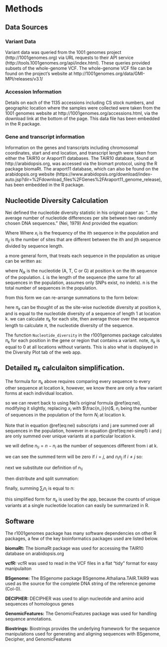 # Methods {#methods}

## Data Sources

### Variant Data
Variant data was queried from the 1001 genomes project (http://1001genomes.org) via URL requests to their API service (http://tools.1001genomes.org/api/index.html). These queries provided subsets of the whole-genome VCF. The whole-genome VCF file can be found on the project’s website at http://1001genomes.org/data/GMI-MPI/releases/v3.1/ 

### Accession Information
Details on each of the 1135 accessions including CS stock numbers, and geographic location where the samples were collected were taken from the 1001 genomes website at http://1001genomes.org/accessions.html, via the download link at the bottom of the page. This data file has been embedded in the R package.

### Gene and transcript information
Information on the genes and transcripts including chromosomal coordinates, start and end location, and transcript length were taken from either the TAIR10 or Araport11 databases. The TAIR10 database, found at http://arabidopsis.org, was accessed via the biomart protocol, using the R package biomaRt. The araport11 database, which can also be found on the arabidopsis.org website (https://www.arabidopsis.org/download/index-auto.jsp?dir=%2Fdownload_files%2FGenes%2FAraport11_genome_release), has been embedded in the R package.

 
## Nucleotide Diversity Calculation
Nei  defined the nucleotide diversity statistic in his original paper as:
“…the average number of nucleotide differences per site between two randomly chosen DNA sequences.” (Nei, 1979)
And provided the equation: 

\begin{equation}
\displaystyle \pi = \sum_{ij}x_{i}x_{j}\pi_{ij}
(\#eq:nei)
\end{equation}

Where Where $x_{i}$ is the frequency of the ith sequence in the population and $\pi_{ij}$ is the number of sites that are different between the ith and jth sequence divided by sequence length.

a more general form, that treats each sequence in the population as unique can be written as:

\begin{equation}
\displaystyle \pi = \frac{1}{L*n^2} \sum_{i=1}^n \sum_{j=1}^n \sum_{k=1}^L{\pi_{ijk}}
\qquad
\displaystyle \pi_{ijk} = \left\{\begin{array}{l}
1 \quad \textrm{if} \quad N_{ik} \neq N_{jk} \\
0 \quad \textrm{if} \quad N_{ik} = N_{jk}
\end{array}\right.
(\#eq:nei-gen)
\end{equation}

where $N_{ik}$ is the nucleotide (A, T, C or G) at position k on the ith sequence of the population.
$L$ is the length of the sequence (the same for all sequences in the population, 
assumes only SNPs exist, no indels). n is the total number of sequences in the population.

from this form we can re-arrange summations to the form below:

\begin{equation}
\displaystyle \pi = \frac{1}{L} \sum_{k=1}^L{\pi_{k}}
\qquad
\pi_{k} = \frac{1}{n^2} \sum_{i=1}^n \sum_{j=1}^n {\pi_{ijk}}
(\#eq:nei-rearrange)
\end{equation}

here $\pi_k$ can be thought of as the site-wise nucleotide diversity at position k, and is equal to 
the nucleotide diversity of a sequence of length 1 at location k. we can calculate $\pi_k$ for each
site, then average those over the sequence length to calculate $\pi$, the nucleotide diversity 
of the sequence.

The function `Nucleotide_diversity` in the r1001genomes package calculates $\pi_k$ for each position in the gene or region that contains a variant. note, $\pi_k$ is equal to 0 at all locations without variants.
This is also what is displayed in the Diversity Plot tab of the web app.

## Detailed $\pi_k$ calculaiton simplification.

The formula for $\pi_k$ above requires comparing every sequence to every other sequence at location k,
however, we know there are only a few variant forms at each individual location.

so we can revert back to using Nei's original formula \@ref(eq:nei), modifying it slightly,
replacing $x_i$ with $\frac{n_i}{n}$, $n_i$ being the number of sequences in the population of the form $N_i$ at location k.

\begin{equation}
\displaystyle \pi_k = \sum_{ij} \frac{n_i}{n}\frac{n_j}{n} \pi_{ij} = 
\frac{1}{n^2}\sum_{ij} n_i n_j \pi_{ij}\\
\pi_{ij(k)} = \left\{\begin{array}{l}
1 \quad \textrm{if} \quad i \neq j \\
0 \quad \textrm{if} \quad i = j
\end{array}\right.
(\#eq:nei-simp1)
\end{equation}

Note that in equation \@ref(eq:nei) subscripts i and j are summed over all sequences in the population, however in equation \@ref(eq:nei-simp1) i and j are only summed over unique variants at a particular location k.

we will define $n_{!i} = n - n_i$ as the number of sequences different from i at k.

we can see the summed term will be zero if $i=j$, and $n_i n_j$ if $i\neq j$ so:

\begin{equation}
\displaystyle \pi_k = \frac{1}{n^2} \sum_{i} n_i n_{!i}
(\#eq:nei-simp2)
\end{equation}

next we substitute our definition of $n_{!i}$

\begin{equation}
\displaystyle \pi_k = \frac{1}{n^2} \sum_{i} n_i (n - n_{i})
(\#eq:nei-simp3)
\end{equation}

then distribute and split summation:

\begin{equation}
\displaystyle \pi_k = \frac{1}{n^2} (n \sum_{i} n_i - \sum_{i} n_{i}^2)
(\#eq:nei-simp4)
\end{equation}

finally, summing $\displaystyle \sum_{i}n_i$ is equal to n:

\begin{equation}
\displaystyle \pi_k = \frac{1}{n^2} (n^2 - \sum_{i} n_{i}^2)
(\#eq:nei-simp5)
\end{equation}

this simplified form for $\pi_k$ is used by the app, because the counts of unique 
variants at a single nucleotide location can easily be summarized in R.

## Software 

The r1001genomes package has many software dependencies on other R packages, a few of the key bioinformatics packages used are listed below.

**biomaRt:** The biomaRt package was used for accessing the TAIR10 database on arabidopsis.org

**vcfR:** vcfR was used to read in the VCF files in a flat “tidy” format for easy manipulaiton

**BSgenome:** The BSgenome package BSgenome.Athaliana.TAIR.TAIR9 was used as the source for the complete DNA string of the reference genome (Col-0).

**DECIPHER:** DECIPHER was used to align nucleotide and amino acid sequences of homologous genes 

**GenomicFeatures:** The GenomicFeatures package was used for handling sequence annotations.

**Biostrings:** Biostrings provides the underlying framework for the sequence manipulations used for generating and aligning sequences with BSgenome, Decipher, and GenomicFeatures



